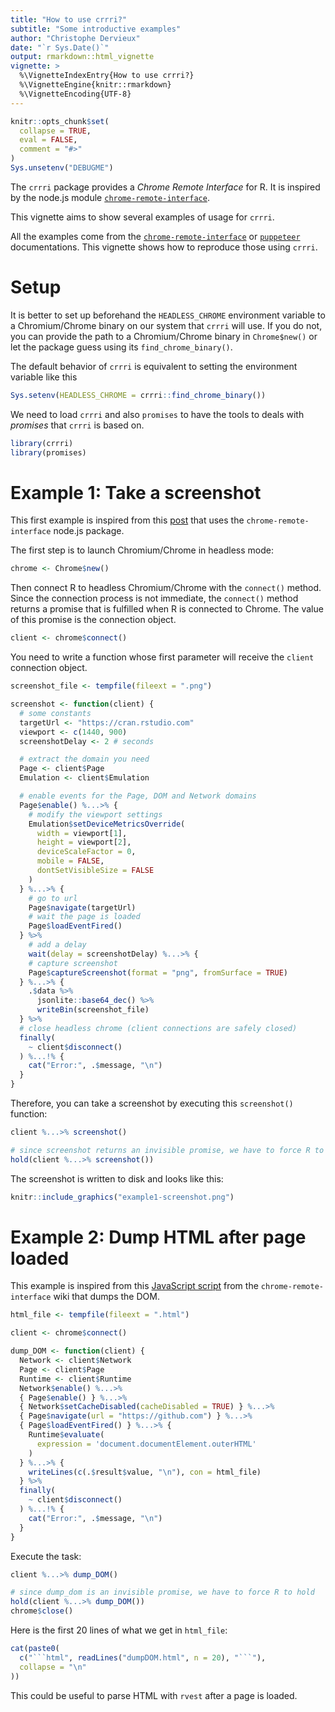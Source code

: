 ```yaml
---
title: "How to use crrri?"
subtitle: "Some introductive examples"
author: "Christophe Dervieux"
date: "`r Sys.Date()`"
output: rmarkdown::html_vignette
vignette: >
  %\VignetteIndexEntry{How to use crrri?}
  %\VignetteEngine{knitr::rmarkdown}
  %\VignetteEncoding{UTF-8}
---
```


```r
knitr::opts_chunk$set(
  collapse = TRUE,
  eval = FALSE,
  comment = "#>"
)
Sys.unsetenv("DEBUGME")
```

The `crrri` package provides a _Chrome Remote Interface_ for R. It is inspired by the node.js module [`chrome-remote-interface`](https://www.npmjs.com/package/chrome-remote-interface).

This vignette aims to show several examples of usage for `crrri`.

All the examples come from the [`chrome-remote-interface`](https://www.npmjs.com/package/chrome-remote-interface) or [`puppeteer`](https://www.npmjs.com/package/puppeteer) documentations. This vignette shows how to reproduce those using `crrri`.

# Setup

It is better to set up beforehand the `HEADLESS_CHROME` environment variable to a Chromium/Chrome binary on our system that `crrri` will use. If you do not, you can provide the path to a Chromium/Chrome binary in `Chrome$new()` or let the package guess using its `find_chrome_binary()`.

The default behavior of `crrri` is equivalent to setting the environment variable like this

```r
Sys.setenv(HEADLESS_CHROME = crrri::find_chrome_binary())
```

We need to load `crrri` and also `promises` to have the tools to deals with
_promises_ that `crrri` is based on.

```r
library(crrri)
library(promises)
```

# Example 1: Take a screenshot

This first example is inspired from this
[post](https://jonathanmh.com/taking-full-page-screenshots-headless-chrome/) that uses the `chrome-remote-interface` node.js package.

The first step is to launch Chromium/Chrome in headless mode:

```r
chrome <- Chrome$new()
```

Then connect R to headless Chromium/Chrome with the `connect()` method. Since the connection process is not immediate, the `connect()` method returns a promise that is fulfilled when R is connected to Chrome. The value of this promise is the connection object.

```r
client <- chrome$connect()
```

You need to write a function whose first parameter will receive the `client` connection object.
```r
screenshot_file <- tempfile(fileext = ".png")

screenshot <- function(client) {
  # some constants
  targetUrl <- "https://cran.rstudio.com"
  viewport <- c(1440, 900)
  screenshotDelay <- 2 # seconds

  # extract the domain you need
  Page <- client$Page
  Emulation <- client$Emulation

  # enable events for the Page, DOM and Network domains 
  Page$enable() %...>% {
    # modify the viewport settings
    Emulation$setDeviceMetricsOverride(
      width = viewport[1],
      height = viewport[2],
      deviceScaleFactor = 0,
      mobile = FALSE,
      dontSetVisibleSize = FALSE
    )
  } %...>% {
    # go to url
    Page$navigate(targetUrl)
    # wait the page is loaded
    Page$loadEventFired()
  } %>% 
    # add a delay 
    wait(delay = screenshotDelay) %...>% {
    # capture screenshot
    Page$captureScreenshot(format = "png", fromSurface = TRUE)
  } %...>% {
    .$data %>% 
      jsonlite::base64_dec() %>% 
      writeBin(screenshot_file)
  } %>%
  # close headless chrome (client connections are safely closed)
  finally(
    ~ client$disconnect()
  ) %...!% {
    cat("Error:", .$message, "\n")
  }
}
```

Therefore, you can take a screenshot by executing this `screenshot()` function:

```r
client %...>% screenshot()
```

```r
# since screenshot returns an invisible promise, we have to force R to hold 
hold(client %...>% screenshot())
```

The screenshot is written to disk and looks like this:
```r
knitr::include_graphics("example1-screenshot.png")
```

# Example 2: Dump HTML after page loaded

This example is inspired from this [JavaScript script](https://github.com/cyrus-and/chrome-remote-interface/wiki/Dump-HTML-after-page-load) from the `chrome-remote-interface` wiki that dumps the DOM.

```r
html_file <- tempfile(fileext = ".html")

client <- chrome$connect()

dump_DOM <- function(client) {
  Network <- client$Network
  Page <- client$Page
  Runtime <- client$Runtime
  Network$enable() %...>%
  { Page$enable() } %...>%
  { Network$setCacheDisabled(cacheDisabled = TRUE) } %...>% 
  { Page$navigate(url = "https://github.com") } %...>%
  { Page$loadEventFired() } %...>% { 
    Runtime$evaluate(
      expression = 'document.documentElement.outerHTML'
    ) 
  } %...>% {
    writeLines(c(.$result$value, "\n"), con = html_file) 
  } %>%
  finally(
    ~ client$disconnect()
  ) %...!% {
    cat("Error:", .$message, "\n")
  }
}
```

Execute the task:

```r
client %...>% dump_DOM()
```

```r
# since dump_dom is an invisible promise, we have to force R to hold 
hold(client %...>% dump_DOM())
chrome$close()
```

Here is the first 20 lines of what we get in `html_file`:

```r
cat(paste0(
  c("```html", readLines("dumpDOM.html", n = 20), "```"), 
  collapse = "\n"
))
```

This could be useful to parse HTML with `rvest` after a page is loaded. 
